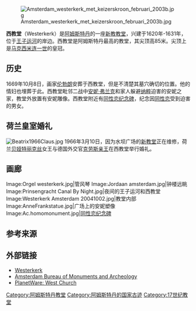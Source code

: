 [[Image:Amsterdam_westerkerk_met_keizerskroon_februari_2003b.jpg|thumb]]

'''西教堂'''（Westerkerk）是[[阿姆斯特丹|阿姆斯特丹]]的一座[[新教|新教]][[教堂|教堂]]，兴建于1620年-1631年，位于[[王子运河|王子运河]]的岸边。西教堂是阿姆斯特丹最高的教堂，其尖顶高85米。尖顶上是[[马克西米连一世_(神圣罗马帝国)|马克西米连一世]]的皇冠。

== 历史 ==
1669年10月8日，画家[[伦勃朗|伦勃朗]]安葬于西教堂，但是不清楚其墓穴确切的位置。他的情妇也埋葬于此。西教堂毗邻二战中[[安妮·弗兰克|安妮·弗兰克]]和家人躲避[[纳粹|纳粹]]迫害的安妮之家，教堂外放置有安妮雕像。西教堂附近有[[同性恋纪念碑|同性恋纪念碑]]，纪念因[[同性恋|同性恋]]受到迫害的男女。

== 荷兰皇室婚礼 ==
[[File:Beatrix1966Claus.jpg|thumb]]
1966年3月10日，因为水坝广场的[[新教堂|新教堂]]正在维修，荷兰[[贝娅特丽克丝_(荷兰)|贝娅特丽克丝]]女王与德国外交官[[克劳斯亲王_(荷兰)|克劳斯亲王]]在西教堂举行婚礼。

== 画廊==
<gallery>
Image:Orgel westerkerk.jpg|管风琴
Image:Jordaan amsterdam.jpg|钟楼远眺
Image:Prinsengracht Canal By Night.jpg|夜间的王子运河和西教堂
Image:Westerkerk Amsterdam 20041002.jpg|教堂内部
Image:AnneFrankstatue.jpg|广场上的安妮塑像
Image:Ac.homomonument.jpg|[[同性恋纪念碑|同性恋纪念碑]]
</gallery>

==参考来源==
{{reflist}}

== 外部链接 ==
* [http://www.westerkerk.nl Westerkerk]{{Wayback|url=http://www.westerkerk.nl/ |date=20080914012301 }}
* [https://web.archive.org/web/20070407025807/http://www.bma.amsterdam.nl/adam/uk/groot/wkerk.html Amsterdam Bureau of Monuments and Archeology]
* [https://web.archive.org/web/20120918150312/http://www.planetware.com/amsterdam/west-church-nl-nh-wester.htm PlanetWare: West Church]

{{Commonscat|Westerkerk (Amsterdam)|West Church}}
{{coord|52|22|28|N|4|53|1|E|type:landmark|display=title}}
[[Category:阿姆斯特丹教堂|Category:阿姆斯特丹教堂]]
[[Category:阿姆斯特丹的国家古迹|Category:阿姆斯特丹的国家古迹]]
[[Category:17世纪教堂|Category:17世纪教堂]]